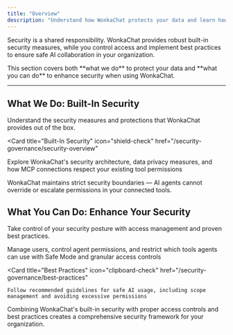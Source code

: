 ```yaml
---
title: "Overview"
description: "Understand how WonkaChat protects your data and learn how to enhance security in your organization."
---
```


Security is a shared responsibility. WonkaChat provides robust built-in security measures, while you control access and implement best practices to ensure safe AI collaboration in your organization.

<Info>
This section covers both **what we do** to protect your data and **what you can do** to enhance security when using WonkaChat.
</Info>

---

## What We Do: Built-In Security

Understand the security measures and protections that WonkaChat provides out of the box.

<Card 
  title="Built-In Security" 
  icon="shield-check" 
  href="/security-governance/security-overview"
>
  Explore WonkaChat's security architecture, data privacy measures, and how MCP connections respect your existing tool permissions
</Card>

<Tip>
WonkaChat maintains strict security boundaries — AI agents cannot override or escalate permissions in your connected tools.
</Tip>

## What You Can Do: Enhance Your Security

Take control of your security posture with access management and proven best practices.

<CardGroup cols={2}>
  <Card 
    title="Access Control & Tool Restriction" 
    icon="user-shield" 
    href="/security-governance/access-control"
  >
    Manage users, control agent permissions, and restrict which tools agents can use with Safe Mode and granular access controls
  </Card>
  
  <Card 
    title="Best Practices" 
    icon="clipboard-check" 
    href="/security-governance/best-practices"
  >
    Follow recommended guidelines for safe AI usage, including scope management and avoiding excessive permissions
  </Card>
</CardGroup>

<Note>
Combining WonkaChat's built-in security with proper access controls and best practices creates a comprehensive security framework for your organization.
</Note>
